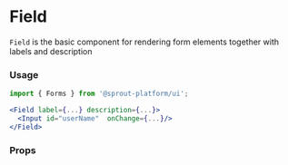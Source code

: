 
<Meta title="MDX|Field" component={Field} />

# Field

`Field` is the basic component for rendering form elements together with labels and description

### Usage

```jsx
import { Forms } from '@sprout-platform/ui';

<Field label={...} description={...}>
  <Input id="userName"  onChange={...}/>
</Field>
```

### Props

<Props of={Field} />
